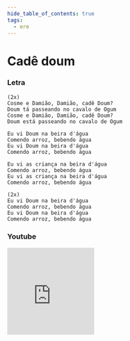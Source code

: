 ```yaml
---
hide_table_of_contents: true
tags:
  - ere
---
```


# Cadê doum

### Letra

```text
(2x)
Cosme e Damião, Damião, cadê Doum?
Doum tá passeando no cavalo de Ogum
Cosme e Damião, Damião, cadê Doum?
Doum está passeando no cavalo de Ogum

Eu vi Doum na beira d'água
Comendo arroz, bebendo água
Eu vi Doum na beira d'água
Comendo arroz, bebendo água

Eu vi as criança na beira d'água
Comendo arroz, bebendo água
Eu vi as criança na beira d'água
Comendo arroz, bebendo água

(2x)
Eu vi Doum na beira d'água
Comendo arroz, bebendo água
Eu vi Doum na beira d'água
Comendo arroz, bebendo água
```

### Youtube

<iframe
  width="200"
  height="200"
  src="https://www.youtube.com/embed/fv707oWS3GQ"
  title="YouTube video player"
  frameborder="0"
  allow="accelerometer; autoplay; clipboard-write; encrypted-media; gyroscope; picture-in-picture; web-share"
  referrerpolicy="strict-origin-when-cross-origin"
  allowfullscreen
></iframe>
